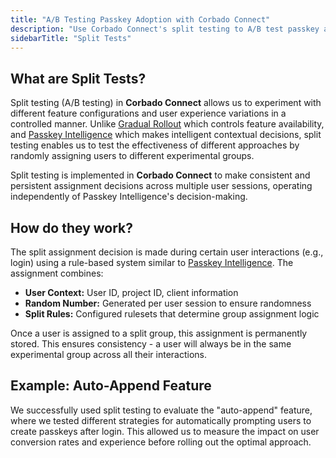 ```yaml
---
title: "A/B Testing Passkey Adoption with Corbado Connect"
description: "Use Corbado Connect's split testing to A/B test passkey adoption strategies. Find out what works best for your users and optimize your rollout."
sidebarTitle: "Split Tests"
---
```



<Demo />

## What are Split Tests?

Split testing (A/B testing) in **Corbado Connect** allows us to experiment with different feature configurations and user experience variations in a controlled manner. Unlike [Gradual Rollout](/corbado-connect/features/gradual-rollout) which controls feature availability, and [Passkey Intelligence](/corbado-connect/features/passkey-intelligence) which makes intelligent contextual decisions, split testing enables us to test the effectiveness of different approaches by randomly assigning users to different experimental groups.

Split testing is implemented in **Corbado Connect** to make consistent and persistent assignment decisions across multiple user sessions, operating independently of Passkey Intelligence's decision-making.

## How do they work?

The split assignment decision is made during certain user interactions (e.g., login) using a rule-based system similar to [Passkey Intelligence](/corbado-connect/features/passkey-intelligence). The assignment combines:

- **User Context:** User ID, project ID, client information
- **Random Number:** Generated per user session to ensure randomness
- **Split Rules:** Configured rulesets that determine group assignment logic

Once a user is assigned to a split group, this assignment is permanently stored. This ensures consistency - a user will always be in the same experimental group across all their interactions.

## Example: Auto-Append Feature

We successfully used split testing to evaluate the "auto-append" feature, where we tested different strategies for automatically prompting users to create passkeys after login. This allowed us to measure the impact on user conversion rates and experience before rolling out the optimal approach.